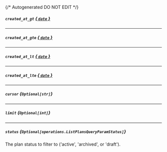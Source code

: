 {/* Autogenerated DO NOT EDIT  */}

##### `created_at_gt` [*{ `date` }*](https://docs.python.org/3/library/datetime.html#date-objects)

---
##### `created_at_gte` [*{ `date` }*](https://docs.python.org/3/library/datetime.html#date-objects)

---
##### `created_at_lt` [*{ `date` }*](https://docs.python.org/3/library/datetime.html#date-objects)

---
##### `created_at_lte` [*{ `date` }*](https://docs.python.org/3/library/datetime.html#date-objects)

---
##### `cursor` *{`Optional[str]`}*

---
##### `limit` *{`Optional[int]`}*

---
##### `status` *{`Optional[operations.ListPlansQueryParamStatus]`}*
The plan status to filter to ('active', 'archived', or 'draft').
<Collapsible openLabel={Labels.showProperties} closeLabel={Labels.hideProperties}>
    <ListPlansQueryParamStatus/>
</Collapsible>


